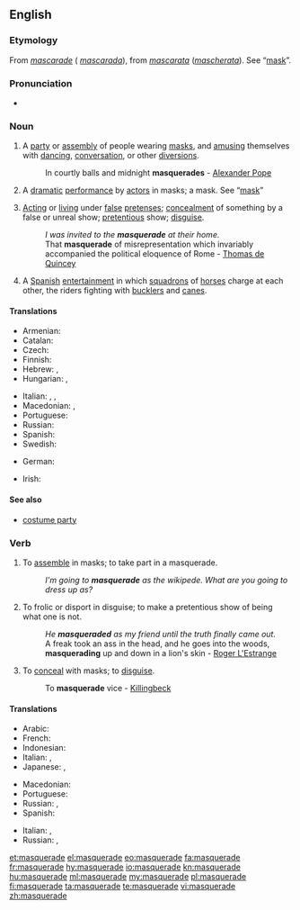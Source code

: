 {{wikipedia|dab=masquerade}}
==English==

===Etymology===
From {{etyl|fr|en}} ''[[mascarade]]'' ({{etyl|es|en}} ''[[mascarada]]''), from {{etyl|it|en}} ''[[mascarata]]'' (''[[mascherata]]''). See “[[mask]]”.

===Pronunciation===
* {{rhymes|eɪd|lang=en}}

===Noun===
{{en-noun}}

# A [[party]] or [[assembly]] of people wearing [[mask]]s, and [[amusing]] themselves with [[dancing]], [[conversation]], or other [[diversions]].
#: In courtly balls and midnight '''masquerades''' - [[w:Alexander Pope|Alexander Pope]]
# {{context|obsolete|lang=en}} A [[dramatic]] [[performance]] by [[actor]]s in masks; a mask. See “[[mask]]”
# [[acting|Acting]] or [[living]] under [[false]] [[pretense]]s; [[concealment]] of something by a false or unreal show; [[pretentious]] show; [[disguise]].
#: ''I was invited to the '''masquerade''' at their home.''
#: That '''masquerade''' of misrepresentation which invariably accompanied the political eloquence of Rome - [[w:Thomas de Quincey|Thomas de Quincey]]
# {{context|archaic|lang=en}} A [[Spanish]] [[entertainment]] in which [[squadron]]s of [[horse]]s charge at each other, the riders fighting with [[buckler]]s and [[cane]]s.

====Translations====
{{trans-top|party of people wearing masks, and amusing themselves}}
* Armenian: {{t|hy|դիմակահանդես|tr=dimakahandes|sc=Armn}}
* Catalan: {{t+|ca|mascarada|f}}
* Czech: {{t|cs|maškaráda|f}}
* Finnish: {{t+|fi|naamiaiset|p}}
* Hebrew: {{qualifier|formally}} {{t|he|נֶשֶׁף מַסֵּכוֹת|m|tr=nèshef masekhót|sc=Hebr}}, {{qualifier|common}} {{t|he|מסיבת תחפושות|f|tr=mesibàt takhposót|alt=מְסִבַּת תַּחְפֹּשׂוֹת|sc=Hebr}}
* Hungarian: {{t+|hu|maskara}}, {{t+|hu|álarcosbál}}
{{trans-mid}}
* Italian: {{t+|it|mascherata|f}}, {{t|it|ballo in maschera|m}}, {{t|it|festa in costume|f}}
* Macedonian: {{t|mk|маскенбал|m|tr=máskenbal}},  {{t|mk|маскарада|f|tr=maskaráda}}
* Portuguese: {{t|pt|baile de máscaras}}
* Russian: {{t+|ru|маскарад|m|tr=maskarád}}
* Spanish: {{t+|es|mascarada|f}}
* Swedish: {{t+|sv|maskerad|c}}
{{trans-bottom}}

{{checktrans-top}}
* German: {{t-check|de|Maskerade|f}}
{{trans-mid}}
* Irish: {{t-check|ga|bréagriocht|m}}
{{trans-bottom}}

====See also====
* [[costume party]]

===Verb===
{{en-verb|masquerades|masquerading|masqueraded}}

# {{context|intransitive|lang=en}} To [[assemble]] in masks; to take part in a masquerade.
#: ''I'm going to '''masquerade''' as the wikipede.  What are you going to dress up as?''
# {{context|intransitive|lang=en}} To frolic or disport in disguise; to make a pretentious show of being what one is not.
#: ''He '''masqueraded''' as my friend until the truth finally came out.''
#: A freak took an ass in the head, and he goes into the woods, '''masquerading''' up and down in a lion's skin - [[w:Roger L'Estrange|Roger L'Estrange]]
# {{context|transitive|lang=en}} To [[conceal]] with masks; to [[disguise]].
#: To '''masquerade''' vice - [[Killingbeck]]

====Translations====
{{trans-top|to conceal with masks}}
* Arabic: {{t|ar|تنكر|tr=}}
* French: {{t+|fr|mascarade|f}}
* Indonesian: {{t+|id|samar|alt=menyamar}}
* Italian: {{t|it|travestirsi}}, {{t|it|mascherarsi}}
* Japanese: {{t|ja|成りすます|tr=[[なりすます]], narisumasu|sc=Jpan}}, {{t|ja|装う|tr=[[よそおう]], yosoou|sc=Jpan}}
{{trans-mid}}
* Macedonian: {{t|mk|маскира|tr=maskíra}}
* Portuguese: {{t+|pt|mascarar}}
* Russian: {{t+|ru|маскироваться|impf|tr=maskirovátʹsja|sc=Cyrl}}, {{t|ru|замаскироваться|pf|tr=zamaskirovátʹsja|sc=Cyrl}}
* Spanish: {{t|es|masquerada}}
{{trans-bottom}}

{{trans-top|to frolic or disport in disguise}}
{{trans-mid}}
* Italian: {{t|it|spacciarsi}}, {{t|it|travestirsi}}
* Russian: {{t+|ru|переодеваться|impf|tr=pereodevátʹsja|sc=Cyrl}}, {{t+|ru|переодеться|pf|tr=pereodétʹsja|sc=Cyrl}}
{{trans-bottom}}

{{trans-see|disguise}}

[[et:masquerade]]
[[el:masquerade]]
[[eo:masquerade]]
[[fa:masquerade]]
[[fr:masquerade]]
[[hy:masquerade]]
[[io:masquerade]]
[[kn:masquerade]]
[[hu:masquerade]]
[[ml:masquerade]]
[[my:masquerade]]
[[pl:masquerade]]
[[fi:masquerade]]
[[ta:masquerade]]
[[te:masquerade]]
[[vi:masquerade]]
[[zh:masquerade]]
